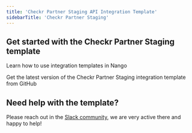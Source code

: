 ```yaml
---
title: 'Checkr Partner Staging API Integration Template'
sidebarTitle: 'Checkr Partner Staging'
---
```


## Get started with the Checkr Partner Staging template

<Card title="How to use integration templates"
      href="/understand/concepts/templates"
      icon="book-open">
    Learn how to use integration templates in Nango
</Card>

<Card title="Get the Checkr Partner Staging template"
      href="https://github.com/NangoHQ/nango/tree/master/integration-templates/checkr-partner-staging"
      icon="github">
    Get the latest version of the Checkr Partner Staging integration template from GitHub
</Card>

## Need help with the template?
Please reach out in the [Slack community](https://nango.dev/slack), we are very active there and happy to help!
